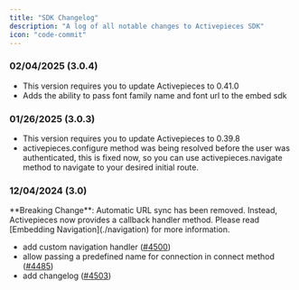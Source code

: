 ```yaml
---
title: "SDK Changelog"
description: "A log of all notable changes to Activepieces SDK"
icon: "code-commit"
---
```



### 02/04/2025 (3.0.4)

- This version requires you to update Activepieces to 0.41.0
- Adds the ability to pass font family name and font url to the embed sdk

### 01/26/2025 (3.0.3)

- This version requires you to update Activepieces to 0.39.8
- activepieces.configure method was being resolved before the user was authenticated, this is fixed now, so you can use activepieces.navigate method to navigate to your desired initial route.


### 12/04/2024 (3.0)

<Warning>
**Breaking Change**: Automatic URL sync has been removed. Instead, Activepieces now provides a callback handler method. Please read [Embedding Navigation](./navigation) for more information.
</Warning>

- add custom navigation handler ([#4500](https://github.com/activepieces/activepieces/pull/4500))
- allow passing a predefined name for connection in connect method ([#4485](https://github.com/activepieces/activepieces/pull/4485))
- add changelog ([#4503](https://github.com/activepieces/activepieces/pull/4503))
